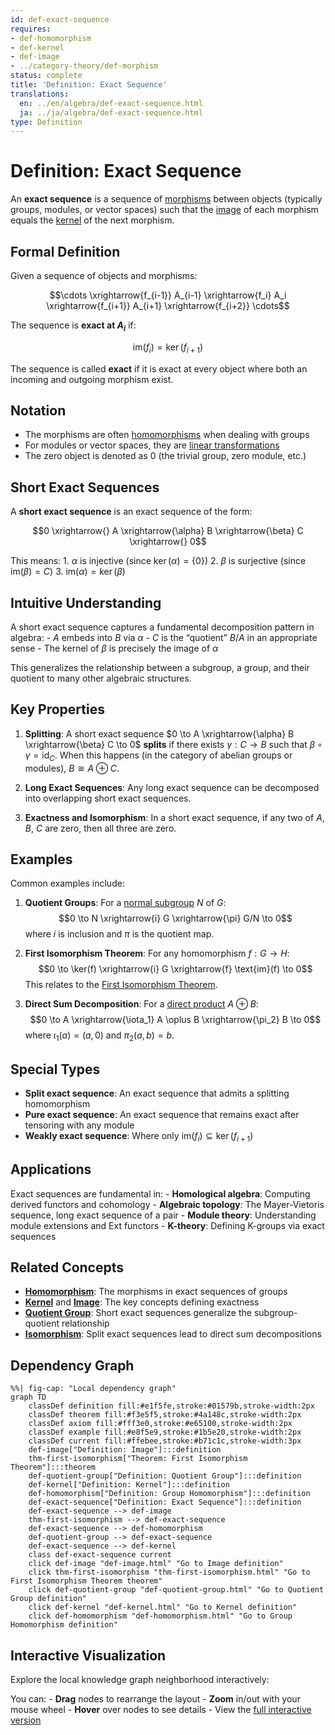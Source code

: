 ```yaml
---
id: def-exact-sequence
requires:
- def-homomorphism
- def-kernel
- def-image
- ../category-theory/def-morphism
status: complete
title: 'Definition: Exact Sequence'
translations:
  en: ../en/algebra/def-exact-sequence.html
  ja: ../ja/algebra/def-exact-sequence.html
type: Definition
---
```


# Definition: Exact Sequence {#def-exact-sequence}

An **exact sequence** is a sequence of [morphisms](../category-theory/def-morphism.qmd) between objects (typically groups, modules, or vector spaces) such that the [image](def-image.qmd) of each morphism equals the [kernel](def-kernel.qmd) of the next morphism.

## Formal Definition

Given a sequence of objects and morphisms:

$$\cdots \xrightarrow{f_{i-1}} A_{i-1} \xrightarrow{f_i} A_i \xrightarrow{f_{i+1}} A_{i+1} \xrightarrow{f_{i+2}} \cdots$$

The sequence is **exact at $A_i$** if:

$$\text{im}(f_i) = \ker(f_{i+1})$$

The sequence is called **exact** if it is exact at every object where both an incoming and outgoing morphism exist.

## Notation

- The morphisms are often [homomorphisms](def-homomorphism.qmd) when dealing with groups
- For modules or vector spaces, they are [linear transformations](def-linear-transformation.qmd)
- The zero object is denoted as $0$ (the trivial group, zero module, etc.)

## Short Exact Sequences

A **short exact sequence** is an exact sequence of the form:

$$0 \xrightarrow{} A \xrightarrow{\alpha} B \xrightarrow{\beta} C \xrightarrow{} 0$$

This means:
1. $\alpha$ is injective (since $\ker(\alpha) = \{0\}$)
2. $\beta$ is surjective (since $\text{im}(\beta) = C$)
3. $\text{im}(\alpha) = \ker(\beta)$

## Intuitive Understanding

A short exact sequence captures a fundamental decomposition pattern in algebra:
- $A$ embeds into $B$ via $\alpha$
- $C$ is the "quotient" $B/A$ in an appropriate sense
- The kernel of $\beta$ is precisely the image of $\alpha$

This generalizes the relationship between a subgroup, a group, and their quotient to many other algebraic structures.

## Key Properties

1. **Splitting**: A short exact sequence $0 \to A \xrightarrow{\alpha} B \xrightarrow{\beta} C \to 0$ **splits** if there exists $\gamma: C \to B$ such that $\beta \circ \gamma = \text{id}_C$. When this happens (in the category of abelian groups or modules), $B \cong A \oplus C$.

2. **Long Exact Sequences**: Any long exact sequence can be decomposed into overlapping short exact sequences.

3. **Exactness and Isomorphism**: In a short exact sequence, if any two of $A$, $B$, $C$ are zero, then all three are zero.

## Examples

Common examples include:

1. **Quotient Groups**: For a [normal subgroup](def-normal-subgroup.qmd) $N$ of $G$:
   $$0 \to N \xrightarrow{i} G \xrightarrow{\pi} G/N \to 0$$
   where $i$ is inclusion and $\pi$ is the quotient map.

2. **First Isomorphism Theorem**: For any homomorphism $f: G \to H$:
   $$0 \to \ker(f) \xrightarrow{i} G \xrightarrow{f} \text{im}(f) \to 0$$
   This relates to the [First Isomorphism Theorem](thm-first-isomorphism.qmd).

3. **Direct Sum Decomposition**: For a [direct product](def-direct-product.qmd) $A \oplus B$:
   $$0 \to A \xrightarrow{\iota_1} A \oplus B \xrightarrow{\pi_2} B \to 0$$
   where $\iota_1(a) = (a,0)$ and $\pi_2(a,b) = b$.

## Special Types

- **Split exact sequence**: An exact sequence that admits a splitting homomorphism
- **Pure exact sequence**: An exact sequence that remains exact after tensoring with any module
- **Weakly exact sequence**: Where only $\text{im}(f_i) \subseteq \ker(f_{i+1})$

## Applications

Exact sequences are fundamental in:
- **Homological algebra**: Computing derived functors and cohomology
- **Algebraic topology**: The Mayer-Vietoris sequence, long exact sequence of a pair
- **Module theory**: Understanding module extensions and Ext functors
- **K-theory**: Defining K-groups via exact sequences

## Related Concepts

- **[Homomorphism](def-homomorphism.qmd)**: The morphisms in exact sequences of groups
- **[Kernel](def-kernel.qmd)** and **[Image](def-image.qmd)**: The key concepts defining exactness
- **[Quotient Group](def-quotient-group.qmd)**: Short exact sequences generalize the subgroup-quotient relationship
- **[Isomorphism](def-isomorphism.qmd)**: Split exact sequences lead to direct sum decompositions

## Dependency Graph

```mermaid
%%| fig-cap: "Local dependency graph"
graph TD
    classDef definition fill:#e1f5fe,stroke:#01579b,stroke-width:2px
    classDef theorem fill:#f3e5f5,stroke:#4a148c,stroke-width:2px
    classDef axiom fill:#fff3e0,stroke:#e65100,stroke-width:2px
    classDef example fill:#e8f5e9,stroke:#1b5e20,stroke-width:2px
    classDef current fill:#ffebee,stroke:#b71c1c,stroke-width:3px
    def-image["Definition: Image"]:::definition
    thm-first-isomorphism["Theorem: First Isomorphism Theorem"]:::theorem
    def-quotient-group["Definition: Quotient Group"]:::definition
    def-kernel["Definition: Kernel"]:::definition
    def-homomorphism["Definition: Group Homomorphism"]:::definition
    def-exact-sequence["Definition: Exact Sequence"]:::definition
    def-exact-sequence --> def-image
    thm-first-isomorphism --> def-exact-sequence
    def-exact-sequence --> def-homomorphism
    def-quotient-group --> def-exact-sequence
    def-exact-sequence --> def-kernel
    class def-exact-sequence current
    click def-image "def-image.html" "Go to Image definition"
    click thm-first-isomorphism "thm-first-isomorphism.html" "Go to First Isomorphism Theorem theorem"
    click def-quotient-group "def-quotient-group.html" "Go to Quotient Group definition"
    click def-kernel "def-kernel.html" "Go to Kernel definition"
    click def-homomorphism "def-homomorphism.html" "Go to Group Homomorphism definition"
```

## Interactive Visualization

Explore the local knowledge graph neighborhood interactively:

::: {.graph-viz data-id="def-exact-sequence" data-width="700" data-height="500"}
:::

You can:
- **Drag** nodes to rearrange the layout
- **Zoom** in/out with your mouse wheel
- **Hover** over nodes to see details
- View the [full interactive version](../../output/interactive/def-exact-sequence.html){target="_blank"}
